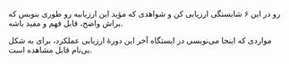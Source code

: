 
**<Username/>** رو در این ۶ شایستگی ارزیابی کن و شواهدی که مؤید این ارزیابیه رو طوری بنویس که براش واضح، قابل فهم و مفید باشه.

مواردی که اینجا می‌نویسی در ایستگاه آخر این دورهٔ ارزیابی عملکرد، برای <ShortUsername/> به شکل بی‌نام قابل مشاهده است.
